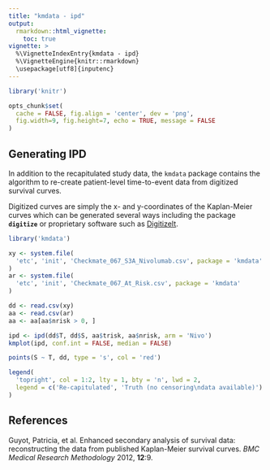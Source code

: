 ```yaml
---
title: "kmdata - ipd"
output:
  rmarkdown::html_vignette:
    toc: true
vignette: >
  %\VignetteIndexEntry{kmdata - ipd}
  %\VignetteEngine{knitr::rmarkdown}
  \usepackage[utf8]{inputenc}
---
```


```r
library('knitr')

opts_chunk$set(
  cache = FALSE, fig.align = 'center', dev = 'png',
  fig.width=9, fig.height=7, echo = TRUE, message = FALSE
)
```

## Generating IPD

In addition to the recapitulated study data, the `kmdata` package contains
the algorithm to re-create patient-level time-to-event data from digitized
survival curves.

Digitized curves are simply the x- and y-coordinates of the Kaplan-Meier
curves which can be generated several ways including the \code{R} package
**`digitize`** or proprietary software such as
[DigitizeIt](https://digitizeit.soft112.com/).

```r
library('kmdata')

xy <- system.file(
  'etc', 'init', 'Checkmate_067_S3A_Nivolumab.csv', package = 'kmdata'
)
ar <- system.file(
  'etc', 'init', 'Checkmate_067_At_Risk.csv', package = 'kmdata'
)

dd <- read.csv(xy)
aa <- read.csv(ar)
aa <- aa[aa$nrisk > 0, ]

ipd <- ipd(dd$T, dd$S, aa$trisk, aa$nrisk, arm = 'Nivo')
kmplot(ipd, conf.int = FALSE, median = FALSE)

points(S ~ T, dd, type = 's', col = 'red')

legend(
  'topright', col = 1:2, lty = 1, bty = 'n', lwd = 2,
  legend = c('Re-capitulated', 'Truth (no censoring\ndata available)')
)
```

## References

Guyot, Patricia, et al. Enhanced secondary analysis of survival data:
reconstructing the data from published Kaplan-Meier survival curves.
_BMC Medical Research Methodology_ 2012, **12**:9.
